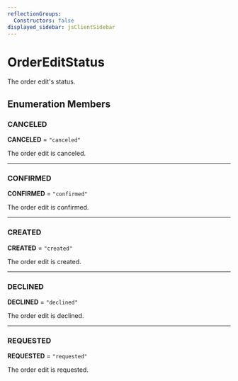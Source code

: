 ```yaml
---
reflectionGroups:
  Constructors: false
displayed_sidebar: jsClientSidebar
---
```



# OrderEditStatus

The order edit's status.

## Enumeration Members

### CANCELED

 **CANCELED** = `"canceled"`

The order edit is canceled.

___

### CONFIRMED

 **CONFIRMED** = `"confirmed"`

The order edit is confirmed.

___

### CREATED

 **CREATED** = `"created"`

The order edit is created.

___

### DECLINED

 **DECLINED** = `"declined"`

The order edit is declined.

___

### REQUESTED

 **REQUESTED** = `"requested"`

The order edit is requested.
